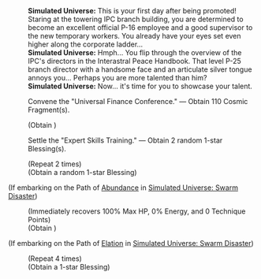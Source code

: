 {{Dialogue Start}}
:'''Simulated Universe:''' This is your first day after being promoted! Staring at the towering IPC branch building, you are determined to become an excellent official P-16 employee and a good supervisor to the new temporary workers. You already have your eyes set even higher along the corporate ladder...
:'''Simulated Universe:''' Hmph... You flip through the overview of the IPC's directors in the Interastral Peace Handbook. That level P-25 branch director with a handsome face and an articulate silver tongue annoys you... Perhaps you are more talented than him?
:'''Simulated Universe:''' Now... it's time for you to showcase your talent.
:{{DIcon|Star}} Convene the "Universal Finance Conference." &mdash; Obtain 110 Cosmic Fragment(s).
:;(Obtain {{Item|Cosmic Fragment|20|x=110}})
:{{DIcon|Star}} Settle the "Expert Skills Training." &mdash; Obtain 2 random 1-star Blessing(s).
:;(Repeat 2 times)
:;(Obtain a random 1-star Blessing)
;(If embarking on the Path of [[Simulated Universe: Swarm Disaster/Paths#Abundance|Abundance]] in [[Simulated Universe: Swarm Disaster]])
:{{SU Special Dialogue|Abundance|Care for the physical and mental health of the temporary workers.|Receive 250 Cosmic Fragments: All characters restore HP equal to 100% of their respective Max HP.}}
:;(Immediately recovers 100% Max HP, 0% Energy, and 0 Technique Points)
:;(Obtain {{Item|Cosmic Fragment|20|x=250}})
;(If embarking on the Path of [[Simulated Universe: Swarm Disaster/Paths#Elation|Elation]] in [[Simulated Universe: Swarm Disaster]])
:{{SU Special Dialogue|Elation|Fully book the following week with the Interspecies Bonding Party!|Obtain 4 Blessing(s) of 1-star rarity.}}
:;(Repeat 4 times)
:;(Obtain a 1-star Blessing)
{{Dialogue End}}